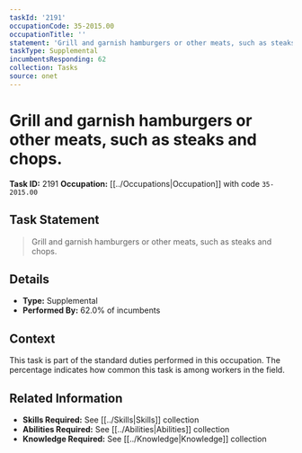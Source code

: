 ```yaml
---
taskId: '2191'
occupationCode: 35-2015.00
occupationTitle: ''
statement: 'Grill and garnish hamburgers or other meats, such as steaks and chops.'
taskType: Supplemental
incumbentsResponding: 62
collection: Tasks
source: onet
---
```

# Grill and garnish hamburgers or other meats, such as steaks and chops.

**Task ID:** 2191
**Occupation:** [[../Occupations|Occupation]] with code `35-2015.00`

## Task Statement

> Grill and garnish hamburgers or other meats, such as steaks and chops.

## Details

- **Type:** Supplemental
- **Performed By:** 62.0% of incumbents

## Context

This task is part of the standard duties performed in this occupation. The percentage indicates how common this task is among workers in the field.

## Related Information

- **Skills Required:** See [[../Skills|Skills]] collection
- **Abilities Required:** See [[../Abilities|Abilities]] collection
- **Knowledge Required:** See [[../Knowledge|Knowledge]] collection
